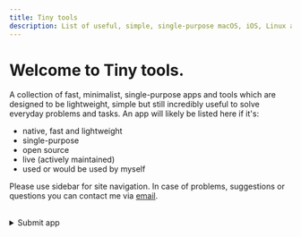 ```yaml
---
title: Tiny tools
description: List of useful, simple, single-purpose macOS, iOS, Linux apps and tools for everyday problems and tasks.
---
```


# Welcome to Tiny tools.

A collection of fast, minimalist, single-purpose apps and tools which are designed to be lightweight, simple but still incredibly useful to solve everyday problems and tasks. An app will likely be listed here if it's:
- native, fast and lightweight
- single-purpose
- open source
- live (actively maintained)
- used or would be used by myself

Please use sidebar for site navigation. In case of problems, suggestions or questions you can contact me via&nbsp;<a href="mailto:tinytools@sent.com">email</a>.
<br></br>
<details>
  <summary>Submit app</summary>
  <div>
  <form action="https://getform.io/f/2954a616-d43c-4d08-8481-8f2fc20c50df" method="POST">
    <input className="formInput" type="text" placeholder="App name or link" name="app_name" required/><br/>
    <input className="formInput" type="text" placeholder="Comments (optional)" name="message"/>
    <div >
      <button className="formButton" type="submit">Submit</button>
    </div>
  </form>
</div>
</details>
